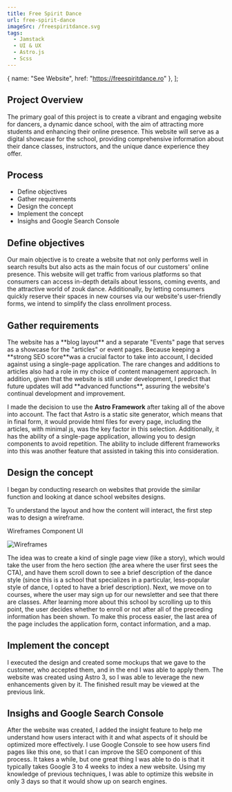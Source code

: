 ```yaml
---
title: Free Spirit Dance
url: free-spirit-dance
imageSrc: /freespiritdance.svg
tags:
  - Jamstack
  - UI & UX
  - Astro.js
  - Scss
---
```


  { name: "See Website", href: "https://freespiritdance.ro" },
];

<div class="overview">
  <div class="description">
    <h2>Project Overview</h2>
    <p>
      The primary goal of this project is to create a vibrant and engaging
      website for dancers, a dynamic dance school, with the aim of attracting
      more students and enhancing their online presence. This website will serve
      as a digital showcase for the school, providing comprehensive information
      about their dance classes, instructors, and the unique dance experience
      they offer.
    </p>
  </div>
  <div class="process">
    <h2>Process</h2>
    <ul>
      <li>Define objectives</li>
      <li>Gather requirements</li>
      <li>Design the concept</li>
      <li>Implement the concept</li>
      <li>Insighs and Google Search Console</li>
    </ul>
  </div>
</div>
<section>
  <h2>Define objectives</h2>
  <p>
    Our main objective is to create a website that not only performs well in
    search results but also acts as the main focus of our customers' online
    presence. This website will get traffic from various platforms so that
    consumers can access in-depth details about lessons, coming events, and the
    attractive world of zouk dance. Additionally, by letting consumers quickly
    reserve their spaces in new courses via our website's user-friendly forms,
    we intend to simplify the class enrollment process.
  </p>
</section>
<section>
  <h2>Gather requirements</h2>
  <p>
    The website has a **blog layout** and a separate "Events" page that serves as a showcase for the "articles" or event pages. Because keeping a **strong SEO score**was a crucial factor to take into account, I decided against using a single-page application. The rare changes and additions to articles also had a role in my choice of content management approach. In addition, given that the website is still under development, I predict that future updates will add **advanced functions**, assuring the website's continual development and improvement.

  </p>
  <p>
    I made the decision to use the <b>Astro Framework</b> after taking all of
    the above into account. The fact that Astro is a static site generator,
    which means that in final form, it would provide html files for every page,
    including the articles, with minimal js, was the key factor in this
    selection. Additionally, it has the ability of a single-page application,
    allowing you to design components to avoid repetition. The ability to
    include different frameworks into this was another feature that assisted in
    taking this into consideration.
  </p>
</section>
<section>
  <h2>Design the concept</h2>
  <p>
   I began by conducting research on websites that provide the similar function and looking at dance school websites designs.
</p>
  <p>
To understand the layout and how the content will interact, the first step was to design a wireframe.
  </p>
   <div class="photo">
    <p class="small">Wireframes Component UI</p>
    <img src="../free-spirit-dance/wireframe.svg" alt="Wireframes" />
  </div>
<p>The idea was to create a kind of single page view (like a story), which would take the user from the hero section (the area where the user first sees the CTA), and have them scroll down to see a brief description of the dance style (since this is a school that specializes in a particular, less-popular style of dance, I opted to have a brief description). Next, we move on to courses, where the user may sign up for our newsletter and see that there are classes. After learning more about this school by scrolling up to this point, the user decides whether to enroll or not after all of the preceding information has been shown. To make this process easier, the last area of the page includes the application form, contact information, and a map.</p>
</section>
<section>
  <h2>Implement the concept</h2>
  <p>
I executed the design and created some mockups that we gave to the customer, who accepted them, and in the end I was able to apply them. The website was created using Astro 3, so I was able to leverage the new enhancements given by it. The finished result may be viewed at the previous link.
  </p>
</section>
<section>
  <h2>Insighs and Google Search Console</h2>
  <p>
After the website was created, I added the insight feature to help me understand how users interact with it and what aspects of it should be optimized more effectively. I use Google Console to see how users find pages like this one, so that I can improve the SEO component of this process. It takes a while, but one great thing I was able to do is that it typically takes Google 3 to 4 weeks to index a new website. Using my knowledge of previous techniques, I was able to optimize this website in only 3 days so that it would show up on search engines.
  </p>
</section>
